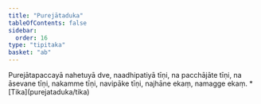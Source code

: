 ```yaml
---
title: "Purejātaduka"
tableOfContents: false
sidebar:
  order: 16
type: "tipitaka"
basket: "ab"
---
```



<DynamicBreadcrumb />

<Division number="70">

<Paragraph number="303">
Purejātapaccayā nahetuyā dve, naadhipatiyā tīṇi, na pacchājāte tīṇi, na āsevane tīṇi, nakamme tīṇi, navipāke tīṇi, najhāne ekaṃ, namagge ekaṃ.

</Paragraph>
</Division>

<TableOfContents>
* [Tika](purejataduka/tika)
</TableOfContents>